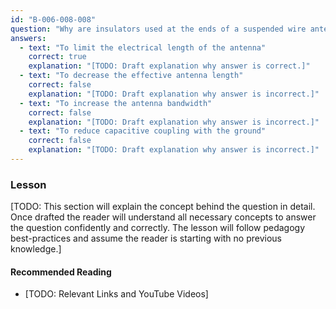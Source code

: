 ```yaml
---
id: "B-006-008-008"
question: "Why are insulators used at the ends of a suspended wire antenna?"
answers:
  - text: "To limit the electrical length of the antenna"
    correct: true
    explanation: "[TODO: Draft explanation why answer is correct.]"
  - text: "To decrease the effective antenna length"
    correct: false
    explanation: "[TODO: Draft explanation why answer is incorrect.]"
  - text: "To increase the antenna bandwidth"
    correct: false
    explanation: "[TODO: Draft explanation why answer is incorrect.]"
  - text: "To reduce capacitive coupling with the ground"
    correct: false
    explanation: "[TODO: Draft explanation why answer is incorrect.]"
---
```


### Lesson

[TODO: This section will explain the concept behind the question in detail. Once drafted the reader will understand all necessary concepts to answer the question confidently and correctly. The lesson will follow pedagogy best-practices and assume the reader is starting with no previous knowledge.]

#### Recommended Reading

- [TODO: Relevant Links and YouTube Videos]
